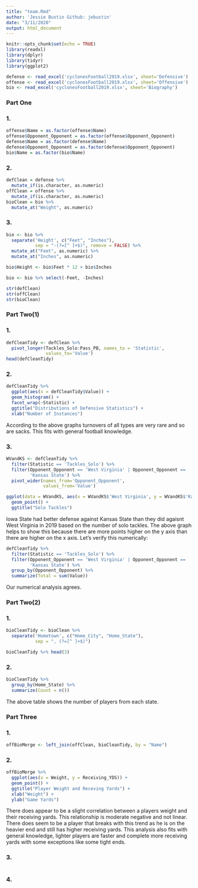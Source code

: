 ```yaml
---
title: "team.Rmd"
author: 'Jessie Bustin Github: jebustin'
date: "3/11/2020"
output: html_document
---
```


```r
knitr::opts_chunk$set(echo = TRUE)
library(readxl)
library(dplyr)
library(tidyr)
library(ggplot2)
```

```r
defense <- read_excel('cyclonesFootball2019.xlsx', sheet='Defensive')
offense <- read_excel('cyclonesFootball2019.xlsx', sheet='Offensive')
bio <- read_excel('cyclonesFootball2019.xlsx', sheet='Biography')
```

### Part One
### 1.
```r
offense$Name = as.factor(offense$Name)
offense$Opponent_Opponent = as.factor(offense$Opponent_Opponent)
defense$Name = as.factor(defense$Name)
defense$Opponent_Opponent = as.factor(defense$Opponent_Opponent)
bio$Name = as.factor(bio$Name)
```

### 2.
```r
defClean = defense %>%
  mutate_if(is.character, as.numeric)
offClean = offense %>%
  mutate_if(is.character, as.numeric)
bioClean = bio %>%
  mutate_at("Weight", as.numeric)
```

### 3.
```r
bio <- bio %>%
  separate('Height', c("Feet", "Inches"), 
           sep = "-(?=[^ ]+$)", remove = FALSE) %>%
  mutate_at("Feet", as.numeric) %>%
  mutate_at("Inches", as.numeric)

bio$Height <- bio$Feet * 12 + bio$Inches

bio <- bio %>% select(-Feet, -Inches)
```

```r
str(defClean)
str(offClean)
str(bioClean)
```

### Part Two(1)
### 1.
```r
defCleanTidy <- defClean %>% 
  pivot_longer(Tackles_Solo:Pass_PB, names_to = 'Statistic',
               values_to='Value')
head(defCleanTidy)
```

### 2.
```r
defCleanTidy %>% 
  ggplot(aes(x = defCleanTidy$Value)) +
  geom_histogram() + 
  facet_wrap(~Statistic) + 
  ggtitle("Distributions of Defensive Statistics") +
  xlab("Number of Instances")
```

According to the above graphs turnovers of all types are very rare and so are sacks.  This fits with general football knowledge.

### 3.
```r
WVandKS <- defCleanTidy %>% 
  filter(Statistic == 'Tackles_Solo') %>% 
  filter(Opponent_Opponent == 'West Virginia' | Opponent_Opponent ==
         'Kansas State') %>%
  pivot_wider(names_from='Opponent_Opponent', 
              values_from='Value')

ggplot(data = WVandKS, aes(x = WVandKS$'West Virginia', y = WVandKS$'Kansas State')) +
  geom_point() +
  ggtitle("Solo Tackles")
```

Iowa State had better defense against Kansas State than they did agaisnt West Virginia in 2019 based on the number of solo tackles.  The above graph helps to show this because there are more points higher on the y axis than there are higher on the x axis.  Let's verify this numerically:

```r
defCleanTidy %>% 
  filter(Statistic == 'Tackles_Solo') %>% 
  filter(Opponent_Opponent == 'West Virginia' | Opponent_Opponent ==
         'Kansas State') %>%
  group_by(Opponent_Opponent) %>%
  summarize(Total = sum(Value))
```

Our numerical analysis agrees.


### Part Two(2)
### 1.
```r
bioCleanTidy <- bioClean %>%
  separate('Hometown', c("Home_City", "Home_State"), 
           sep = ", (?=[^ ]+$)")

bioCleanTidy %>% head(3)
```

### 2.
```r
bioCleanTidy %>%
  group_by(Home_State) %>%
  summarize(Count = n())
```

The above table shows the number of players from each state.

### Part Three
### 1.
```r
offBioMerge <- left_join(offClean, bioCleanTidy, by = "Name")
```

### 2.
```r
offBioMerge %>% 
  ggplot(aes(x = Weight, y = Receiving_YDS)) +
  geom_point() +
  ggtitle("Player Weight and Receving Yards") +
  xlab("Weight") +
  ylab("Game Yards")
```

There does appear to be a slight correlation between a players weight and their receiving yards.  This relationship is moderate negative and not linear.  There does seem to be a player that breaks with this trend as he is on the heavier end and still has higher receiving yards.  This analysis also fits with general knowledge, lighter players are faster and complete more receiving yards with some exceptions like some tight ends.

### 3.
```r

```

### 4.
```r

```
